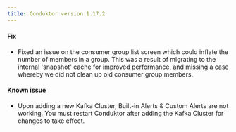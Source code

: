 ```yaml
---
title: Conduktor version 1.17.2
---
```



#### Fix

- Fixed an issue on the consumer group list screen which could inflate the number of members in a group. This was a result of migrating to the internal 'snapshot' cache for improved performance, and missing a case whereby we did not clean up old consumer group members.

#### Known issue

- Upon adding a new Kafka Cluster, Built-in Alerts & Custom Alerts are not working. You must restart Conduktor after adding the Kafka Cluster for changes to take effect.
